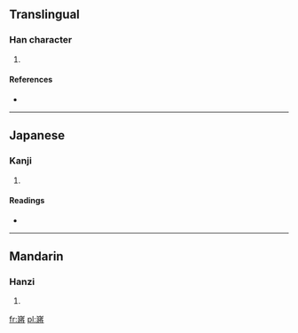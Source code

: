 ==Translingual==

===Han character===
{{Han char|rn=46|rad=山|as=11|sn=14|four=2224<sub>3</sub>|canj=山女一戈 (UVMI)}}

# {{defn|Han|sort=山11}}

====References====
* {{Han ref|kx=0319.030|dkj=08429|dj=0619.130|hdz=10795.150|uh=5D88|ud=23944|bh=E1AC|bd=57772}}

----

==Japanese==

===Kanji===
{{ja-kanji|grade=|rs=山11}}

# {{defn|Japanese|sort=山11}}

====Readings====
* {{ja-readings|on=[[しゃう]] (shau), [[そう]] (sō)|kun=}}

----

==Mandarin==

===Hanzi===
{{cmn-hanzi|pin=[[qiāng]] ([[qiang1]])|wg=ch'iang<sup>1</sup>}}

# {{defn|Mandarin|sort=山11}}

[[fr:嶈]]
[[pl:嶈]]